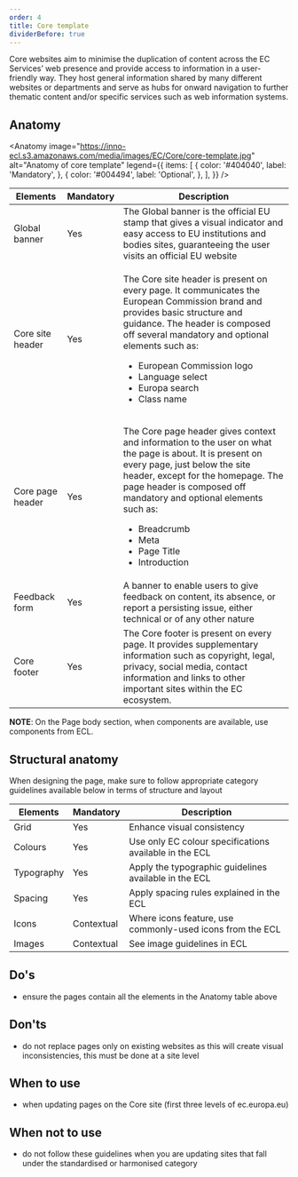 ```yaml
---
order: 4
title: Core template
dividerBefore: true
---
```



<Paragraph size="lead">
  Core websites aim to minimise the duplication of content across the EC
  Services’ web presence and provide access to information in a user-friendly
  way. They host general information shared by many different websites or
  departments and serve as hubs for onward navigation to further thematic
  content and/or specific services such as web information systems.
</Paragraph>

## Anatomy

<Anatomy
  image="https://inno-ecl.s3.amazonaws.com/media/images/EC/Core/core-template.jpg"
  alt="Anatomy of core template"
  legend={{
    items: [
      {
        color: '#404040',
        label: 'Mandatory',
      },
      {
        color: '#004494',
        label: 'Optional',
      },
    ],
  }}
/>

| Elements                                                                                                           | Mandatory | Description                                                                                                                                                                                                                                                                                                                                  |
| ------------------------------------------------------------------------------------------------------------------ | --------- | -------------------------------------------------------------------------------------------------------------------------------------------------------------------------------------------------------------------------------------------------------------------------------------------------------------------------------------------- |
| <Link to="https://webgate.ec.europa.eu/fpfis/wikis/display/webtools/Global+banner" standalone>Global banner</Link> | Yes       | The Global banner is the official EU stamp that gives a visual indicator and easy access to EU institutions and bodies sites, guaranteeing the user visits an official EU website                                                                                                                                                            |
| <Link to="/ec/core-template/site-header/usage/" standalone>Core site header</Link>                                 | Yes       | <p>The Core site header is present on every page. It communicates the European Commission brand and provides basic structure and guidance. The header is composed off several mandatory and optional elements such as:</p><ul><li>European Commission logo</li><li>Language select</li><li>Europa search</li><li>Class name</li></ul>        |
| Core page header                                                                                                   | Yes       | <p>The Core page header gives context and information to the user on what the page is about. It is present on every page, just below the site header, except for the homepage. The page header is composed off mandatory and optional elements such as:</p><ul><li>Breadcrumb</li><li>Meta</li><li>Page Title</li><li>Introduction</li></ul> |
| Feedback form                                                                                                      | Yes       | A banner to enable users to give feedback on content, its absence, or report a persisting issue, either technical or of any other nature                                                                                                                                                                                                     |
| <Link to="/ec/core-template/footer/" standalone>Core footer</Link>                                                 | Yes       | The Core footer is present on every page. It provides supplementary information such as copyright, legal, privacy, social media, contact information and links to other important sites within the EC ecosystem.                                                                                                                             |

**NOTE**: On the Page body section, when components are available, use components from ECL.

## Structural anatomy

When designing the page, make sure to follow appropriate category guidelines available below in terms of structure and layout

| Elements                                                           | Mandatory  | Description                                               |
| ------------------------------------------------------------------ | ---------- | --------------------------------------------------------- |
| <Link to="/ec/utilities/grid/" standalone>Grid</Link>              | Yes        | Enhance visual consistency                                |
| <Link to="/ec/guidelines/colours/" standalone>Colours</Link>       | Yes        | Use only EC colour specifications available in the ECL    |
| <Link to="/ec/guidelines/typography/" standalone>Typography</Link> | Yes        | Apply the typographic guidelines available in the ECL     |
| <Link to="/ec/guidelines/spacing/" standalone>Spacing</Link>       | Yes        | Apply spacing rules explained in the ECL                  |
| <Link to="/ec/guidelines/iconography/" standalone>Icons</Link>     | Contextual | Where icons feature, use commonly-used icons from the ECL |
| <Link to="/ec/guidelines/images/" standalone>Images</Link>         | Contextual | See image guidelines in ECL                               |

## Do's

- ensure the pages contain all the elements in the Anatomy table above

## Don'ts

- do not replace pages only on existing websites as this will create visual inconsistencies, this must be done at a site level

## When to use

- when updating pages on the Core site (first three levels of ec.europa.eu)

## When not to use

- do not follow these guidelines when you are updating sites that fall under the <Link to="/ec/standardised-template/">standardised</Link> or <Link to="/ec/harmonised-templates/group1/">harmonised</Link> category
